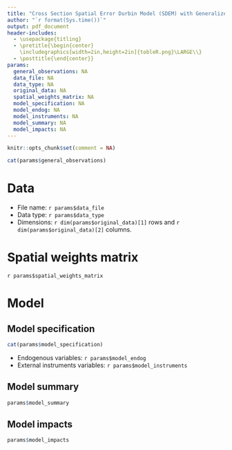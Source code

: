 ```yaml
---
title: "Cross Section Spatial Error Durbin Model (SDEM) with Generalized Method of Moments (GMM) estimator"
author: "`r format(Sys.time())`"
output: pdf_document
header-includes:
  - \usepackage{titling}
  - \pretitle{\begin{center}
    \includegraphics[width=2in,height=2in]{tobleR.png}\LARGE\\}
  - \posttitle{\end{center}}
params:
  general_observations: NA
  data_file: NA
  data_type: NA
  original_data: NA
  spatial_weights_matrix: NA
  model_specification: NA
  model_endog: NA
  model_instruments: NA
  model_summary: NA
  model_impacts: NA
---
```


```r
knitr::opts_chunk$set(comment = NA)
```

```r
cat(params$general_observations)
```

# Data

* File name: `r params$data_file`
* Data type: `r params$data_type`
* Dimensions: `r dim(params$original_data)[1]` rows and `r dim(params$original_data)[2]` columns.

# Spatial weights matrix

`r params$spatial_weights_matrix`

# Model

## Model specification

```r
cat(params$model_specification)
```

* Endogenous variables: `r params$model_endog`
* External instruments variables: `r params$model_instruments`

## Model summary

```r
params$model_summary
```

## Model impacts

```r
params$model_impacts
```